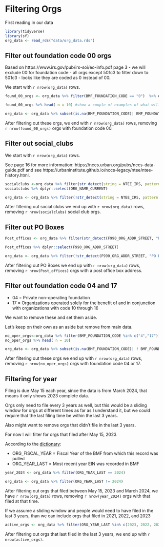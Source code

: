 
# Filtering Orgs

First reading in our data

```r
library(tidyverse)
library(sf)
org_data <- read_rds("data/org_data.rds")

```

## Filter out foundation code 00 orgs

Based on https://www.irs.gov/pub/irs-soi/eo-info.pdf 
page 3 - we will exclude 00 for foundation code - all orgs except 501c3 to filter down to 501c3 - looks like they are coded as 0 instead of 00.

We start with `r nrow(org_data)` rows.
```r
found_00_orgs <- org_data %>% filter(BMF_FOUNDATION_CODE == "0")  %>% dplyr::select(ORG_NAME_CURRENT) 

found_00_orgs %>% head( n = 10) #show a couple of examples of what will be dropped

org_data <- org_data %>% subset(is.na(BMF_FOUNDATION_CODE)| BMF_FOUNDATION_CODE != "0")# keeping NA values
```

After filtering out these orgs, we end with `r nrow(org_data)` rows, removing `r nrow(found_00_orgs)` orgs with foundation code 00.


## Filter out social_clubs 

We start with `r nrow(org_data)` rows.

See page 16 for more information: https://nccs.urban.org/pubs/nccs-data-guide.pdf and see https://urbaninstitute.github.io/nccs-legacy/ntee/ntee-history.html. 

```r
socialclubs <-org_data %>% filter(str_detect(string = NTEE_IRS, pattern = "Y|y"))
socialclubs %>% dplyr::select(ORG_NAME_CURRENT)

org_data <- org_data %>% filter(!str_detect(string = NTEE_IRS, pattern = "Y|y")| is.na(NTEE_IRS)) # keeping NA values
```


After filtering out social clubs we end up with `r nrow(org_data)` rows, removing `r nrow(socialclubs)` social club orgs.

## Filter out PO Boxes

```r
Post_offices <- org_data %>% filter(str_detect(F990_ORG_ADDR_STREET, "PO BOX |POST OFFICE"))

Post_offices %>% dplyr::select(F990_ORG_ADDR_STREET)

org_data <- org_data %>% filter(!str_detect(F990_ORG_ADDR_STREET, "PO BOX |POST OFFICE")| is.na(F990_ORG_ADDR_STREET)) # keeping NA values)
```

After filtering out PO Boxes we end up with `r nrow(org_data)` rows, removing `r nrow(Post_offices)`  orgs with a post office box address.

## Filter out foundation code 04 and 17


- 04 = Private non-operating foundation
- 17 = Organizations operated solely for the benefit of and in conjunction with organizations with code 10 through 16 

We want to remove these and set them aside. 

Let's keep on their own as an aside but remove from main data.

```r
no_oper_orgs<-org_data %>% filter(BMF_FOUNDATION_CODE %in% c("4","17"))  %>% dplyr::select(ORG_NAME_CURRENT)  #show examples of what will be dropped
no_oper_orgs %>% head( n = 10)

org_data <- org_data %>% subset(is.na(BMF_FOUNDATION_CODE)| ! BMF_FOUNDATION_CODE  %in% c("4","17"))# keeping NA values

```

After filtering out these orgs we end up with `r nrow(org_data)` rows, removing `r nrow(no_oper_orgs)` orgs with foundation code 04 or 17. 

## Filtering for year

Filing is due May 15 each year, since the data is from March 2024, that means it only shows 2023 complete data.

Orgs only need to file every 3 years as well, but this would be a sliding window for orgs at different times as far as I understand it, but we could require that the last filing time be within the last 3 years.

Also might want to remove orgs that didn't file in the last 3 years.

For now I will filter for orgs that filed after May 15, 2023.

According to the [dictionary](https://nccsdata.s3.amazonaws.com/harmonized/harmonized_data_dictionary.xlsx):

- ORG_FISCAL_YEAR	= Fiscal Year of the BMF from which this record was pulled
- ORG_YEAR_LAST =	Most recent year EIN was recorded in BMF

```r
year_2024 <- org_data %>% filter(ORG_YEAR_LAST == 2024)

org_data <- org_data %>% filter(ORG_YEAR_LAST != 2024)
```

After filtering out orgs that filed between May 15, 2023 and March 2024, we have `r nrow(org_data)` rows, removing `r nrow(year_2024)` orgs with that filed at that time.


If we assume a sliding window and people would need to have filed in the last 3 years, than we can include orgs that filed in 2021, 2022, and 2023

```r
active_orgs <- org_data %>% filter(ORG_YEAR_LAST %in% c(2023, 2022, 2021))

```

After filtering out orgs that last filed in the last 3 years, we end up with `r nrow(active_orgs)`.


